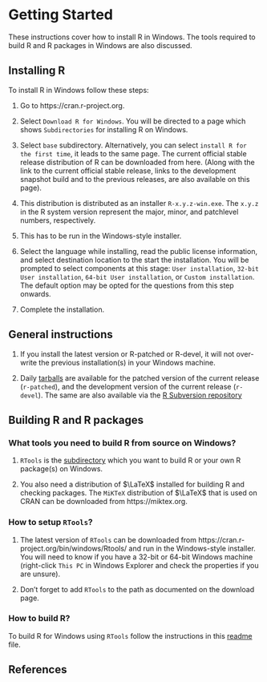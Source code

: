 # Getting Started 

These instructions cover how to install $\textsf{R}$ in Windows. The tools required to build $\textsf{R}$ and $\textsf{R}$ packages in Windows are also discussed.

## Installing $\textsf{R}$

To install $\textsf{R}$ in Windows follow these steps:

1. Go to https://cran.r-project.org.

2. Select `Download R for Windows`. You will be directed to a page which shows `Subdirectories` for installing R on Windows.

3. Select `base` subdirectory. Alternatively, you can select `install R for the first time`, it leads to the same page. The current official stable release distribution of $\textsf{R}$ can be downloaded from here. (Along with the link to the current official stable release, links to the development snapshot build and to the previous releases, are also available on this page).

4. This distribution is distributed as an installer `R-x.y.z-win.exe`. The `x.y.z` in the $\textsf{R}$ system version represent the major, minor, and patchlevel numbers, respectively.

5. This has to be run in the Windows-style installer.

6. Select the language while installing, read the public license information, and select destination location to the start the installation. You will be prompted to select components at this stage: `User installation`, `32-bit User installation`, `64-bit User installation`, or `Custom installation`. The default option may be opted for the questions from this step onwards. 

7. Complete the installation.

## General instructions

1. If you install the latest version or R-patched or R-devel, it will not over-write the previous installation(s) in your Windows machine.

2. Daily [tarballs](https://stat.ethz.ch/R/daily/) are available for the patched version of the current release (`r-patched`), and the development version of the current release (`r-devel`). The same are also available via the [R Subversion repository](https://svn.R-project.org/R/)

## Building $\textsf{R}$ and $\textsf{R}$ packages

### What tools you need to build $\textsf{R}$ from source on Windows?

1. `RTools` is the [subdirectory](https://cran.r-project.org/bin/windows/Rtools/) which you want to build $\textsf{R}$ or your own $\textsf{R}$ package(s) on Windows. 

2. You also need a distribution of $\LaTeX$ installed for building $\textsf{R}$ and checking packages. The `MiKTeX` distribution of $\LaTeX$ that is used on CRAN can be downloaded from https://miktex.org.

### How to setup `RTools`?

1. The latest version of `RTools` can be downloaded from https://cran.r-project.org/bin/windows/Rtools/ and run in the Windows-style installer. You will need to know if you have a 32-bit or 64-bit Windows machine (right-click `This PC` in Windows Explorer and check the properties if you are unsure).

2. Don't forget to add `RTools` to the path as documented on the download page.

### How to build $\textsf{R}$?

To build $\textsf{R}$ for Windows using `RTools` follow the instructions in this [readme](https://github.com/r-windows/r-base#readme) file.

## References
